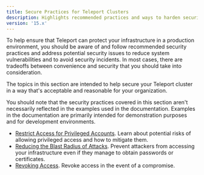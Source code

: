 ```yaml
---
title: Secure Practices for Teleport Clusters
description: Highlights recommended practices and ways to harden security for your Teleport cluster.
version: '15.x'
---
```


To help ensure that Teleport can protect your infrastructure in a production environment, you should
be aware of and follow recommended security practices and address potential security issues to reduce
system vulnerabilities and to avoid security incidents. In most cases, there are tradeoffs between
convenience and security that you should take into consideration.

The topics in this section are intended to help secure your Teleport cluster in a way that's acceptable and
reasonable for your organization.

You should note that the security practices covered in this section aren't necessarily reflected in the
examples used in the documentation. Examples in the documentation are primarily intended for demonstration
purposes and for development environments.

- [Restrict Access for Privileged Accounts](/docs/management/security/restrict-privileges). Learn about potential
  risks of allowing privileged access and how to mitigate them.
- [Reducing the Blast Radius of Attacks](/docs/management/security/reduce-blast-radius).
  Prevent attackers from accessing your infrastructure even if they manage to
  obtain passwords or certificates.
- [Revoking Access](/docs/management/security/revoking-access). Revoke access in the event
  of a compromise.
